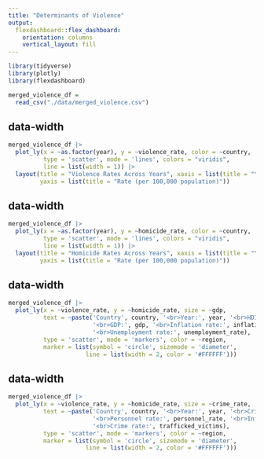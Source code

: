 ```yaml
---
title: "Determinants of Violence"
output:
  flexdashboard::flex_dashboard:
    orientation: columns
    vertical_layout: fill
---
```


```r
library(tidyverse)
library(plotly)
library(flexdashboard)

merged_violence_df = 
  read_csv("./data/merged_violence.csv")
```

{data-width=650}
-----------------------------------------------------------------------
```r
merged_violence_df |> 
  plot_ly(x = ~as.factor(year), y = ~violence_rate, color = ~country,
          type = 'scatter', mode = 'lines', colors = "viridis",
          line = list(width = 1)) |> 
  layout(title = "Violence Rates Across Years", xaxis = list(title = "Year"),
         yaxis = list(title = "Rate (per 100,000 population)"))
```

{data-width=650}
-----------------------------------------------------------------------
```r
merged_violence_df |> 
  plot_ly(x = ~as.factor(year), y = ~homicide_rate, color = ~country,
          type = 'scatter', mode = 'lines', colors = "viridis",
          line = list(width = 1)) |> 
  layout(title = "Homicide Rates Across Years", xaxis = list(title = "Year"),
         yaxis = list(title = "Rate (per 100,000 population)"))
```

{data-width=650}
-----------------------------------------------------------------------
```r
merged_violence_df |> 
  plot_ly(x = ~violence_rate, y = ~homicide_rate, size = ~gdp,
          text = ~paste('Country', country, '<br>Year:', year, '<br>HDI:', hdi,
                        '<br>GDP:', gdp, '<br>Inflation rate:', inflation_rate,
                        '<br>Unemployment rate:', unemployment_rate), 
          type = 'scatter', mode = 'markers', color = ~region,
          marker = list(symbol = 'circle', sizemode = 'diameter',
                      line = list(width = 2, color = '#FFFFFF')))
```

{data-width=650}
-----------------------------------------------------------------------
```r
merged_violence_df |> 
  plot_ly(x = ~violence_rate, y = ~homicide_rate, size = ~crime_rate,
          text = ~paste('Country', country, '<br>Year:', year, '<br>Crime rate:', crime_rate,
                        '<br>Personnel rate:', personnel_rate, '<br>Inflation rate:', alcohol_consumption_rate,
                        '<br>Crime rate:', trafficked_victims), 
          type = 'scatter', mode = 'markers', color = ~region,
          marker = list(symbol = 'circle', sizemode = 'diameter',
                      line = list(width = 2, color = '#FFFFFF')))
```
















